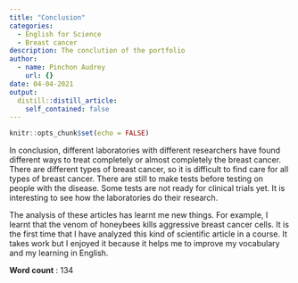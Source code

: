 ```yaml
---
title: "Conclusion"
categories: 
  - English for Science
  - Breast cancer
description: The conclution of the portfolio
author:
  - name: Pinchon Audrey
    url: {}
date: 04-04-2021
output:
  distill::distill_article:
    self_contained: false
---
```


```r
knitr::opts_chunk$set(echo = FALSE)
```

In conclusion, different laboratories with different researchers have found different ways to treat completely or almost completely the breast cancer. There are different types of breast cancer, so it is difficult to find care for all types of breast cancer. There are still to make tests before testing on people with the disease. Some tests are not ready for clinical trials yet. It is interesting to see how the laboratories do their research. 

The analysis of these articles has learnt me new things. For example, I learnt that the venom of honeybees kills aggressive breast cancer cells. It is the first time that I have analyzed this kind of scientific article in a course. It takes work but I enjoyed it because it helps me to improve my vocabulary and my learning in English.

**Word count** : 134

